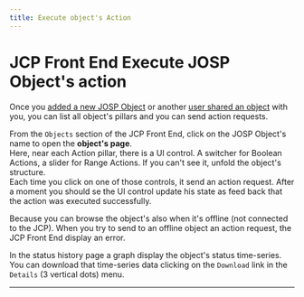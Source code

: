 ```yaml
---
title: Execute object's Action
---
```

# JCP Front End Execute JOSP Object's action


Once you [added a new JOSP Object](register_a_josp_object) or another [user shared an object](share_object_with_user) with you, you can list all object's pillars and you can send action requests.

From the ```Objects``` section of the JCP Front End, click on the JOSP Object's name to open the **object's page**.<br/>
Here, near each Action pillar, there is a UI control.
A switcher for Boolean Actions, a slider for Range Actions.
If you can't see it, unfold the object's structure.<br/>
Each time you click on one of those controls, it send an action request. After a moment you should se the UI control update his state as feed back that the action was executed successfully.

Because you can browse the object's also when it's offline (not connected to the JCP).
When you try to send to an offline object an action request, the JCP Front End display an error.

In the status history page a graph display the object's status time-series.
You can download that time-series data clicking on the ```Download``` link in the ```Details``` (3 vertical dots) menu.

---

<YoutubeVideo videoId="t9T7tXdISqA" />
